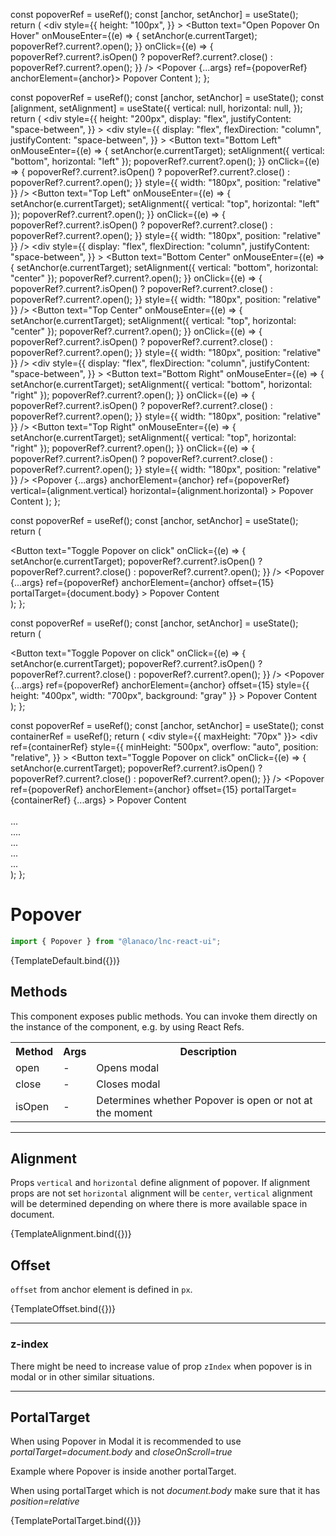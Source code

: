 
<Meta title="Utility/Popover" component={Popover} />

  const popoverRef = useRef();
  const [anchor, setAnchor] = useState();
  return (
    <div
      style={{
        height: "100px",
      }}
    >
      <Button
        text="Open Popover On Hover"
        onMouseEnter={(e) => {
          setAnchor(e.currentTarget);
          popoverRef?.current?.open();
        }}
        onClick={(e) => {
          popoverRef?.current?.isOpen()
            ? popoverRef?.current?.close()
            : popoverRef?.current?.open();
        }}
      />
      <Popover {...args} ref={popoverRef} anchorElement={anchor}>
        Popover Content
      </Popover>
    </div>
  );
};

  const popoverRef = useRef();
  const [anchor, setAnchor] = useState();
  const [alignment, setAlignment] = useState({
    vertical: null,
    horizontal: null,
  });
  return (
    <div
      style={{
        height: "200px",
        display: "flex",
        justifyContent: "space-between",
      }}
    >
      <div
        style={{
          display: "flex",
          flexDirection: "column",
          justifyContent: "space-between",
        }}
      >
        <Button
          text="Bottom Left"
          onMouseEnter={(e) => {
            setAnchor(e.currentTarget);
            setAlignment({ vertical: "bottom", horizontal: "left" });
            popoverRef?.current?.open();
          }}
          onClick={(e) => {
            popoverRef?.current?.isOpen()
              ? popoverRef?.current?.close()
              : popoverRef?.current?.open();
          }}
          style={{ width: "180px", position: "relative" }}
        />
        <Button
          text="Top Left"
          onMouseEnter={(e) => {
            setAnchor(e.currentTarget);
            setAlignment({ vertical: "top", horizontal: "left" });
            popoverRef?.current?.open();
          }}
          onClick={(e) => {
            popoverRef?.current?.isOpen()
              ? popoverRef?.current?.close()
              : popoverRef?.current?.open();
          }}
          style={{ width: "180px", position: "relative" }}
        />
      </div>
      <div
        style={{
          display: "flex",
          flexDirection: "column",
          justifyContent: "space-between",
        }}
      >
        <Button
          text="Bottom Center"
          onMouseEnter={(e) => {
            setAnchor(e.currentTarget);
            setAlignment({ vertical: "bottom", horizontal: "center" });
            popoverRef?.current?.open();
          }}
          onClick={(e) => {
            popoverRef?.current?.isOpen()
              ? popoverRef?.current?.close()
              : popoverRef?.current?.open();
          }}
          style={{ width: "180px", position: "relative" }}
        />
        <Button
          text="Top Center"
          onMouseEnter={(e) => {
            setAnchor(e.currentTarget);
            setAlignment({ vertical: "top", horizontal: "center" });
            popoverRef?.current?.open();
          }}
          onClick={(e) => {
            popoverRef?.current?.isOpen()
              ? popoverRef?.current?.close()
              : popoverRef?.current?.open();
          }}
          style={{ width: "180px", position: "relative" }}
        />
      </div>
      <div
        style={{
          display: "flex",
          flexDirection: "column",
          justifyContent: "space-between",
        }}
      >
        <Button
          text="Bottom Right"
          onMouseEnter={(e) => {
            setAnchor(e.currentTarget);
            setAlignment({ vertical: "bottom", horizontal: "right" });
            popoverRef?.current?.open();
          }}
          onClick={(e) => {
            popoverRef?.current?.isOpen()
              ? popoverRef?.current?.close()
              : popoverRef?.current?.open();
          }}
          style={{ width: "180px", position: "relative" }}
        />
        <Button
          text="Top Right"
          onMouseEnter={(e) => {
            setAnchor(e.currentTarget);
            setAlignment({ vertical: "top", horizontal: "right" });
            popoverRef?.current?.open();
          }}
          onClick={(e) => {
            popoverRef?.current?.isOpen()
              ? popoverRef?.current?.close()
              : popoverRef?.current?.open();
          }}
          style={{ width: "180px", position: "relative" }}
        />
      </div>
      <Popover
        {...args}
        anchorElement={anchor}
        ref={popoverRef}
        vertical={alignment.vertical}
        horizontal={alignment.horizontal}
      >
        Popover Content
      </Popover>
    </div>
  );
};

  const popoverRef = useRef();
  const [anchor, setAnchor] = useState();
  return (
    <div>
        <Button
          text="Toggle Popover on click"
          onClick={(e) => {
            setAnchor(e.currentTarget);
            popoverRef?.current?.isOpen()
              ? popoverRef?.current?.close()
              : popoverRef?.current?.open();
          }}
        />
        <Popover
          {...args}
          ref={popoverRef}
          anchorElement={anchor}
          offset={15}
          portalTarget={document.body}
        >
          Popover Content
        </Popover>
      </div>
  );
};

  const popoverRef = useRef();
  const [anchor, setAnchor] = useState();
  return (
    <div>
      <Button
        text="Toggle Popover on click"
        onClick={(e) => {
          setAnchor(e.currentTarget);
          popoverRef?.current?.isOpen()
            ? popoverRef?.current?.close()
            : popoverRef?.current?.open();
        }}
      />
      <Popover
        {...args}
        ref={popoverRef}
        anchorElement={anchor}
        offset={15}
        style={{ height: "400px", width: "700px", background: "gray" }}
      >
        Popover Content
      </Popover>
    </div>
  );
};

  const popoverRef = useRef();
  const [anchor, setAnchor] = useState();
  const containerRef = useRef();
  return (
    <div style={{ maxHeight: "70px" }}>
      <div
        ref={containerRef}
        style={{
          minHeight: "500px",
          overflow: "auto",
          position: "relative",
        }}
      >
        <Button
          text="Toggle Popover on click"
          onClick={(e) => {
            setAnchor(e.currentTarget);
            popoverRef?.current?.isOpen()
              ? popoverRef?.current?.close()
              : popoverRef?.current?.open();
          }}
        />
        <Popover
          ref={popoverRef}
          anchorElement={anchor}
          offset={15}
          portalTarget={containerRef}
          {...args}
        >
          Popover Content
          <br />
          <br />
          ...
          <br />
          ....
          <br />
          ...
          <br />
          ...
          <br />
          ...
          <br />
        </Popover>
      </div>
    </div>
  );
};

# Popover

```jsx
import { Popover } from "@lanaco/lnc-react-ui";
```

<Canvas withSource="open">
  <Story name="Default" args={{}}>
    {TemplateDefault.bind({})}
  </Story>
</Canvas>

<ArgsTable story="Default" />

## Methods

This component exposes public methods. You can invoke them directly on the instance of the component, e.g. by using React Refs.

<Table>
  <tr>
    <th>Method</th>
    <th>Args</th>
    <th>Description</th>
  </tr>
  <tr>
    <td>open</td>
    <td>-</td>
    <td>Opens modal</td>
  </tr>
  <tr>
    <td>close</td>
    <td>-</td>
    <td>Closes modal</td>
  </tr>
  <tr>
    <td>isOpen</td>
    <td>-</td>
    <td>Determines whether Popover is open or not at the moment</td>
  </tr>
</Table>

---

## Alignment

Props `vertical` and `horizontal` define alignment of popover. If alignment props are not set `horizontal` alignment will be `center`, `vertical` alignment will be determined depending on where there is more available space in document.

<Canvas>
  <Story name="Alignment" args={{}}>
    {TemplateAlignment.bind({})}
  </Story>
</Canvas>

## Offset

`offset` from anchor element is defined in `px`.

<Canvas>
  <Story name="Offset" args={{}}>
    {TemplateOffset.bind({})}
  </Story>
</Canvas>

---

### z-index

There might be need to increase value of prop `zIndex` when popover is in modal or in other similar situations.

---

## PortalTarget

When using Popover in Modal it is recommended to use _portalTarget=document.body_ and _closeOnScroll=true_

Example where Popover is inside another portalTarget.

When using portalTarget which is not _document.body_ make sure that it has _position=relative_

<Canvas>
  <Story name="Portal Target" args={{}}>
    {TemplatePortalTarget.bind({})}
  </Story>
</Canvas>
